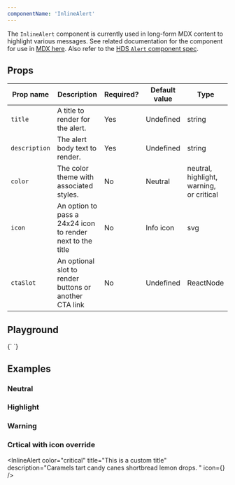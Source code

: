```yaml
---
componentName: 'InlineAlert'
---
```


The `InlineAlert` component is currently used in long-form MDX content to highlight various messages. See related documentation for the component for use in [MDX here](/swingset/components/mdxinlinealert). Also refer to the [HDS `Alert` component spec](https://design-system-components-hashicorp.vercel.app/components/alert).

## Props

| Prop name     | Description                                                | Required? | Default value | Type                                     |
| ------------- | ---------------------------------------------------------- | --------- | ------------- | ---------------------------------------- |
| `title`       | A title to render for the alert.                           | Yes       | Undefined     | string                                   |
| `description` | The alert body text to render.                             | Yes       | Undefined     | string                                   |
| `color`       | The color theme with associated styles.                    | No        | Neutral       | neutral, highlight, warning, or critical |
| `icon`        | An option to pass a 24x24 icon to render next to the title | No        | Info icon     | svg                                      |
| `ctaSlot`     | An optional slot to render buttons or another CTA link     | No        | Undefined     | ReactNode                                |

## Playground

<LiveComponent>
	{`
	<InlineAlert color="highlight" title="This is a custom title" description="Caramels tart candy canes shortbread lemon drops." />
	`}
</LiveComponent>

## Examples

### Neutral

<InlineAlert
	title="This is a title"
	description="Caramels tart candy canes shortbread lemon drops. "
/>

### Highlight

<InlineAlert
	color="highlight"
	title="This is a title"
	description="Caramels tart candy canes shortbread lemon drops. "
/>

### Warning

<InlineAlert
	color="warning"
	title="This is a custom title"
	description="Caramels tart candy canes shortbread lemon drops. "
/>

### Crtical with icon override

<InlineAlert
	color="critical"
	title="This is a custom title"
	description="Caramels tart candy canes shortbread lemon drops. "
	icon={<SwingsetTestIcon name="alert-triangle" />}
/>
